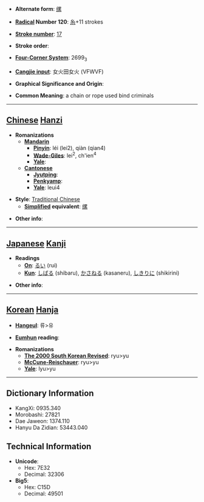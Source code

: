 * '''Alternate form''': [[缧]]

* '''[[Wiktionary:Chinese radical index| Radical]] Number 120''': [[Wiktionary:Chinese radical index 糸|糸]]+11 strokes

* '''[[Wiktionary:Chinese total strokes index|Stroke number]]''': [[Wiktionary:Chinese total strokes index 17|17]]

* '''Stroke order''': 

* '''[[Wiktionary:Chinese four corner index|Four-Corner System]]''': 2699<sub>3</sub>

* '''[[Wiktionary:Chinese Cangjie index|Cangjie input]]''': 女火田女火 (VFWVF)

* '''Graphical Significance and Origin''': 

* '''Common Meaning''': a chain or rope used bind criminals

----

== [[Chinese]] [[Hanzi]] ==

* '''Romanizations'''
** '''[[Mandarin]]'''
*** '''[[Pinyin]]''': léi (lei2), qiàn (qian4)
*** '''[[Wade-Giles]]''': lei<sup>2</sup>, ch'ien<sup>4</sup>
*** '''[[Yale]]''': 
** '''[[Cantonese]]'''
*** '''[[Jyutping]]''':
*** '''[[Penkyamp]]''': 
*** '''[[Yale]]''': leui4

* '''Style''': [[Traditional Chinese]] 
** '''[[Simplified Chinese|Simplified]] equivalent''': [[缧]]

* '''Other info''': 

----

== [[Japanese]] [[Kanji]] ==

* '''Readings'''
** '''[[On]]''': [[るい]] (rui)
** '''[[Kun]]''': [[しばる]] (shibaru), [[かさねる]] (kasaneru), [[しきりに]] (shikirini)

* '''Other info''':  

----

== [[Korean]] [[Hanja]] ==

* '''[[Hangeul]]''': 류>유

* '''[[Eumhun]] reading''': 

* '''Romanizations'''
** '''[[The 2000 South Korean Revised Romanization|The 2000 South Korean Revised]]''': ryu>yu
** '''[[McCune-Reischauer]]''': ryu>yu
** '''[[Yale]]''': lyu>yu

----

== Dictionary Information ==

* KangXi: 0935.340
* Morobashi: 27821
* Dae Jaweon: 1374.110
* Hanyu Da Zidian: 53443.040

== Technical Information ==

* '''Unicode''':
** Hex: 7E32
** Decimal: 32306
* '''Big5''':
** Hex: C15D
** Decimal: 49501